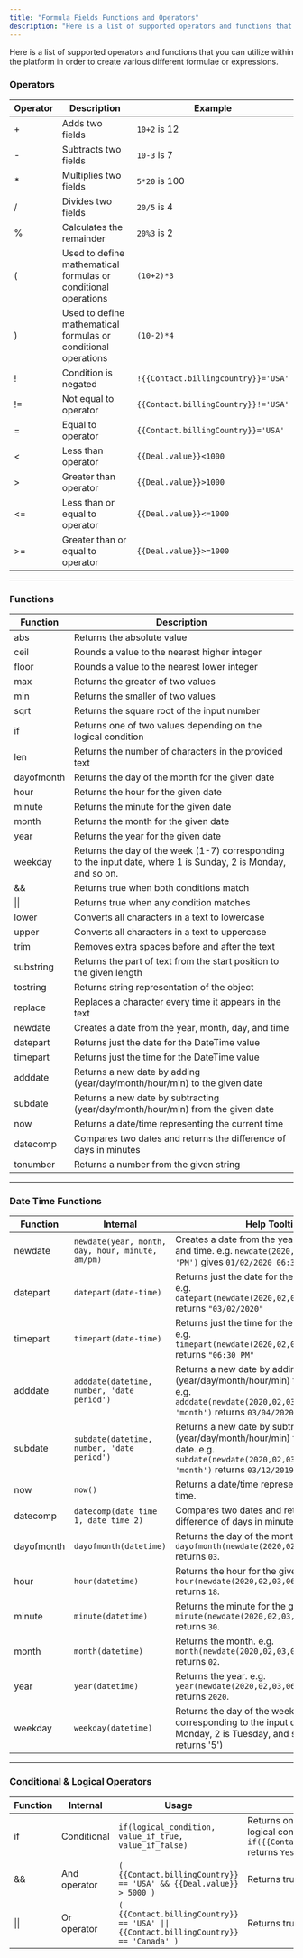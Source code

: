 ```yaml
---
title: "Formula Fields Functions and Operators"
description: "Here is a list of supported operators and functions that you can utilize within the platform in order to create various different formulae or expressions."
---
```


Here is a list of supported operators and functions that you can utilize within the platform in order to create various different formulae or expressions.

### **Operators**

| Operator | Description | Example |
| --- | --- | --- |
| + | Adds two fields | `10+2` is 12 |
| - | Subtracts two fields | `10-3` is 7 |
| * | Multiplies two fields | `5*20` is 100 |
| / | Divides two fields | `20/5` is 4 |
| % | Calculates the remainder | `20%3` is 2 |
| ( | Used to define mathematical formulas or conditional operations | `(10+2)*3` |
| ) | Used to define mathematical formulas or conditional operations | `(10-2)*4` |
| ! | Condition is negated | `!{{Contact.billingcountry}}='USA'` |
| != | Not equal to operator | `{{Contact.billingCountry}}!='USA'` |
| = | Equal to operator | `{{Contact.billingCountry}}='USA'` |
| < | Less than operator | `{{Deal.value}}<1000` |
| > | Greater than operator | `{{Deal.value}}>1000` |
| <= | Less than or equal to operator | `{{Deal.value}}<=1000` |
| >= | Greater than or equal to operator | `{{Deal.value}}>=1000` |

---

### **Functions**

| Function | Description |
| --- | --- |
| abs | Returns the absolute value |
| ceil | Rounds a value to the nearest higher integer |
| floor | Rounds a value to the nearest lower integer |
| max | Returns the greater of two values |
| min | Returns the smaller of two values |
| sqrt | Returns the square root of the input number |
| if | Returns one of two values depending on the logical condition |
| len | Returns the number of characters in the provided text |
| dayofmonth | Returns the day of the month for the given date |
| hour | Returns the hour for the given date |
| minute | Returns the minute for the given date |
| month | Returns the month for the given date |
| year | Returns the year for the given date |
| weekday | Returns the day of the week (1-7) corresponding to the input date, where 1 is Sunday, 2 is Monday, and so on. |
| && | Returns true when both conditions match |
| \|\| | Returns true when any condition matches |
| lower | Converts all characters in a text to lowercase |
| upper | Converts all characters in a text to uppercase |
| trim | Removes extra spaces before and after the text |
| substring | Returns the part of text from the start position to the given length |
| tostring | Returns string representation of the object |
| replace | Replaces a character every time it appears in the text |
| newdate | Creates a date from the year, month, day, and time |
| datepart | Returns just the date for the DateTime value |
| timepart | Returns just the time for the DateTime value |
| adddate | Returns a new date by adding (year/day/month/hour/min) to the given date |
| subdate | Returns a new date by subtracting (year/day/month/hour/min) from the given date |
| now | Returns a date/time representing the current time |
| datecomp | Compares two dates and returns the difference of days in minutes |
| tonumber | Returns a number from the given string |

---

### **Date Time Functions**

| Function | Internal | Help Tooltip |
| --- | --- | --- |
| newdate | `newdate(year, month, day, hour, minute, am/pm)` | Creates a date from the year, month, day, and time. e.g. `newdate(2020, 02, 01, 06, 30, 'PM')` gives `01/02/2020 06:30 PM` |
| datepart | `datepart(date-time)` | Returns just the date for the DateTime value. e.g. `datepart(newdate(2020,02,03,06,30,'PM'))` returns `"03/02/2020"` |
| timepart | `timepart(date-time)` | Returns just the time for the DateTime value. e.g. `timepart(newdate(2020,02,03,06,30,'PM'))` returns `"06:30 PM"` |
| adddate | `adddate(datetime, number, 'date period')` | Returns a new date by adding (year/day/month/hour/min) to the given date. e.g. `adddate(newdate(2020,02,03,06,30,'PM'), 2, 'month')` returns `03/04/2020 06:30 PM` |
| subdate | `subdate(datetime, number, 'date period')` | Returns a new date by subtracting (year/day/month/hour/min) from the given date. e.g. `subdate(newdate(2020,02,03,06,30,'PM'), 2, 'month')` returns `03/12/2019 06:30 PM` |
| now | `now()` | Returns a date/time representing the current time. |
| datecomp | `datecomp(date time 1, date time 2)` | Compares two dates and returns the difference of days in minutes. |
| dayofmonth | `dayofmonth(datetime)` | Returns the day of the month. e.g. `dayofmonth(newdate(2020,02,03,06,30,'PM'))` returns `03`. |
| hour | `hour(datetime)` | Returns the hour for the given date. e.g. `hour(newdate(2020,02,03,06,30,'PM'))` returns `18`. |
| minute | `minute(datetime)` | Returns the minute for the given date. e.g. `minute(newdate(2020,02,03,06,30,'PM'))` returns `30`. |
| month | `month(datetime)` | Returns the month. e.g. `month(newdate(2020,02,03,06,30,'PM'))` returns `02`. |
| year | `year(datetime)` | Returns the year. e.g. `year(newdate(2020,02,03,06,30,'PM'))` returns `2020`. |
| weekday | `weekday(datetime)` | Returns the day of the week (1–7) corresponding to the input date, where 1 is Monday, 2 is Tuesday, and so on. (Ex: Friday returns '5') |

---

### **Conditional & Logical Operators**

| Function | Internal | Usage | Help Tooltip |
| --- | --- | --- | --- |
| if | Conditional | `if(logical_condition, value_if_true, value_if_false)` | Returns one of two values depending on the logical condition. e.g. `if({{Contact.billingCountry}}='USA','Yes','No')` returns `Yes` if the country is USA. |
| && | And operator | `( {{Contact.billingCountry}} == 'USA' && {{Deal.value}} > 5000 )` | Returns true when both conditions match. |
| \|\| | Or operator | `( {{Contact.billingCountry}} == 'USA' \|\| {{Contact.billingCountry}} == 'Canada' )` | Returns true when any condition matches. |
